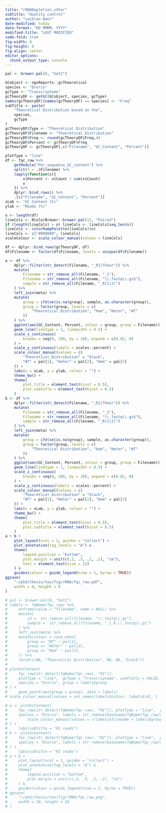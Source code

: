```yaml
---
title: "rRNADepletion_s4ter"
subtitle: "Quality control"
author: "Lachlan Baer"
date-modified: today
date-format: "DD MMMM, YYYY"
modified-title: "LAST MODIFIED"
code-fold: true
fig-width: 8
fig-height: 6
fig-align: center
editor_options:
  chunk_output_type: console
---
```


```r
pal <- brewer.pal(8, "Set2")
```

```r
GCobject <- ngsReports::gcTheoretical
species <- "Drerio"
gcType <- "Transcriptome"
gcTheoryDF <- getGC(GCobject, species, gcType)
names(gcTheoryDF)[names(gcTheoryDF) == species] <- "Freq"
subTitle <- paste(
    "Theoretical Distribution based on the",
    species,
    gcType
)
gcTheoryDF$Type <- "Theoretical Distribution"
gcTheoryDF$Filename <- "Theoretical Distribution"
gcTheoryDF$Freq <- round(gcTheoryDF$Freq,4)
gcTheoryDF$Percent <- gcTheoryDF$Freq
gcTheoryDF <- gcTheoryDF[,c("Filename", "GC_Content", "Percent")]
```

```r
plotType = "line"
df <- fqc_raw %>%
    getModule("Per_sequence_GC_content") %>%
    split(f = .$Filename) %>%
    lapply(function(x){
        x$Percent <- x$Count / sum(x$Count)
        x
    }) %>%
    dplyr::bind_rows() %>%
    .[c("Filename", "GC_Content", "Percent")]
xLab <- "GC Content (%)"
ylab <- "Reads (%)"

n <- length(df)
lineCols <- RColorBrewer::brewer.pal(12, "Paired")
if (length(lineCols) > n) lineCols <- lineCols[seq_len(n)]
lineCols <- colorRampPalette(lineCols)(n)
lineCols <- c("#000000", lineCols)
scaleColour <- scale_colour_manual(values = lineCols)

df <- dplyr::bind_rows(gcTheoryDF, df)
df$Filename <- factor(df$Filename, levels = unique(df$Filename))
```

```r
a <- df %>%
    dplyr::filter(str_detect(Filename, "_R1|Theor")) %>%
    mutate(
        Filename = str_remove_all(Filename, "_1"),
        Filename = str_remove_all(Filename, "\\.fastq\\.gz$"),
        sample = str_remove_all(Filename, "_R(1|2)")
    ) %>%
    left_join(meta) %>%
    mutate(
        group = ifelse(is.na(group), sample, as.character(group)),
        group = factor(group, levels = c(
            "Theoretical Distribution", "Hom", "Heter", "WT"
        ))
    ) %>%
    ggplot(aes(GC_Content, Percent, colour = group, group = Filename)) +
    geom_line(linetype = 1, linewidth = 0.5) +
    scale_x_continuous(
        breaks = seq(0, 100, by = 10), expand = c(0.02, 0)
    ) +
    scale_y_continuous(labels = scales::percent) +
    scale_colour_manual(values = c(
        "Theoretical Distribution" = "black",
        "WT" = pal[1], "Heter" = pal[2], "Hom" = pal[3]
    )) +
    labs(x = xLab, y = ylab, colour = "") +
    theme_bw() +
    theme(
        plot.title = element_text(hjust = 0.5),
        plot.subtitle = element_text(hjust = 0.5)
    )
b <- df %>%
    dplyr::filter(str_detect(Filename, "_R2|Theor")) %>%
    mutate(
        Filename = str_remove_all(Filename, "_1"),
        Filename = str_remove_all(Filename, "\\.fastq\\.gz$"),
        sample = str_remove_all(Filename, "_R(1|2)")
    ) %>%
    left_join(meta) %>%
    mutate(
        group = ifelse(is.na(group), sample, as.character(group)),
        group = factor(group, levels = c(
            "Theoretical Distribution", "Hom", "Heter", "WT"
        ))
    ) %>%
    ggplot(aes(GC_Content, Percent, colour = group, group = Filename)) +
    geom_line(linetype = 1, linewidth = 0.5) +
    scale_x_continuous(
        breaks = seq(0, 100, by = 10), expand = c(0.02, 0)
    ) +
    scale_y_continuous(labels = scales::percent) +
    scale_colour_manual(values = c(
        "Theoretical Distribution" = "black",
        "WT" = pal[1], "Heter" = pal[2], "Hom" = pal[3]
    )) +
    labs(x = xLab, y = ylab, colour = "") +
    theme_bw() +
    theme(
        plot.title = element_text(hjust = 0.5),
        plot.subtitle = element_text(hjust = 0.5)
    )
a + b +
    plot_layout(ncol = 1, guides = "collect") +
    plot_annotation(tag_levels = "A") &
    theme(
        legend.position = "bottom",
        plot.margin = unit(c(.2, .5, .2, .2), "cm"),
        text = element_text(size = 12)
    ) &
    guides(colour = guide_legend(nrow = 1, byrow = TRUE))
ggsave(
    "~/phd/thesis/tex/fig/rRNA/fqc_raw.pdf",
    width = 6, height = 6
)
```

```r
# pal <- brewer.pal(8, "Set2")
# labels <- fqName(fqc_raw) %>%
#     enframe(value = "filename", name = NULL) %>%
#     mutate(
#         id =  str_remove_all(filename, "\\.fastq\\.gz"),
#         sample =  str_remove_all(filename, "_1_R.\\.fastq\\.gz")
#     ) %>%
#     left_join(meta) %>%
#     mutate(colour = case_when(
#         group == "WT" ~ pal[1],
#         group == "Heter" ~ pal[2],
#         group == "Hom" ~ pal[3],
#     )) %>%
#     rbind(c(NA, "Theoretical Distribution", NA, NA, "black"))
# 
# plotGcContent(
#     fqc_raw[str_detect(fqName(fqc_raw), "R1")],
#     plotType = "line",  gcType = "Transcriptome", usePlotly = FALSE,
#     species = "Drerio", group = labels$group
# ) +
#     geom_point(aes(group = group), data = labels)
# scale_colour_manual(values = set_names(labels$colour, labels$id), )
```

```r
# a <- plotGcContent(
#     fqc_raw[str_detect(fqName(fqc_raw), "R1")], plotType = "line",  gcType = "Transcriptome", usePlotly = FALSE,
#     species = "Drerio", labels = str_remove(basename(fqName(fqc_raw[str_detect(fqName(fqc_raw), "R1")])), "_1_R1.fastq.gz") %>% set_names(fqName(fqc_raw[str_detect(fqName(fqc_raw), "R1")])) +
#         scale_colour_manual(values = c(labels$filename = labels$group))
# ) +
#     labs(subtitle = "R1 reads")
# b <- plotGcContent(
#     fqc_raw[str_detect(fqName(fqc_raw), "R2")], plotType = "line",  gcType = "Transcriptome", usePlotly = FALSE,
#     species = "Drerio", labels = str_remove(basename(fqName(fqc_raw[str_detect(fqName(fqc_raw), "R2")])), "_1_R2.fastq.gz") %>% set_names(fqName(fqc_raw[str_detect(fqName(fqc_raw), "R2")]))
# ) +
#     labs(subtitle = "R2 reads")
# a + b +
#     plot_layout(ncol = 1, guides = "collect") +
#     plot_annotation(tag_levels = "A") &
#     theme(
#         legend.position = "bottom",
#         plot.margin = unit(c(.2, .5, .2, .2), "cm")
#     ) &
#     guides(colour = guide_legend(nrow = 2, byrow = TRUE))
# ggsave(
#     "~/phd/thesis/tex/fig/rRNA/fqc_raw.png",
#     width = 10, height = 10
# )
```

